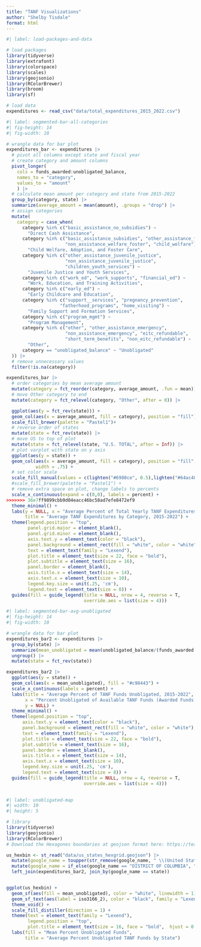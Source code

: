```yaml
---
title: "TANF Visualizations"
author: "Shelby Tisdale"
format: html
---
```


```r
#| label: load-packages-and-data

# load packages
library(tidyverse)
library(extrafont)
library(colorspace)
library(scales)
library(geojsonio)
library(RColorBrewer)
library(broom)
library(sf)

# load data
expenditures <- read_csv("data/total_expenditures_2015_2022.csv")
```

```r
#| label: segmented-bar-all-categories
#| fig-height: 14
#| fig-width: 10

# wrangle data for bar plot
expenditures_bar <- expenditures |>
  # pivot all columns except state and fiscal year
  # create category and amount columns
  pivot_longer(
    cols = funds_awarded:unobligated_balance,
    names_to = "category",
    values_to = "amount"
    ) |>
  # calculate mean amount per category and state from 2015-2022
  group_by(category, state) |>
  summarize(average_amount = mean(amount), .groups = "drop") |>
  # assign categories
  mutate(
    category = case_when(
      category %in% c("basic_assistance_no_subsidies") ~
        "Direct Cash Assistance",
      category %in% c("basic_assistance_subsidies", "other_assistance_foster",
                      "non_assistance_welfare_foster", "child_welfare") ~
        "Child Welfare, Adoption, and Foster Care",
      category %in% c("other_assistance_juvenile_justice",
                      "non_assistance_juvenile_justice",
                      "children_youth_services") ~
        "Juvenile Justice and Youth Services",
      category %in% c("work_ed", "work_supports", "financial_ed") ~
        "Work, Education, and Training Activities",
      category %in% c("early_ed") ~
        "Early Childcare and Education",
      category %in% c("support__services", "pregnancy_prevention",
                    "fatherhood_programs", "home_visiting") ~
        "Family Support and Formation Services",
      category %in% c("program_mgmt") ~
        "Program Management",
      category %in% c("other", "other_assistance_emergency",
                      "non_assistance_emergency", "eitc_refundable",
                      "short_term_benefits", "non_eitc_refundable") ~
        "Other",
      category == "unobligated_balance" ~ "Unobligated"
  )) |>
  # remove unnecessary values
  filter(!is.na(category))

expenditures_bar |>
  # order categories by mean average amount
  mutate(category = fct_reorder(category, average_amount, .fun = mean)) |>
  # move Other category to end
  mutate(category = fct_relevel(category, "Other", after = 0)) |>

  ggplot(aes(y = fct_rev(state))) +
  geom_col(aes(x = average_amount, fill = category), position = "fill") +
  scale_fill_brewer(palette = "Pastel1")+
  # reverse order of states
  mutate(state = fct_rev(state)) |>
  # move US to top of plot
  mutate(state = fct_relevel(state, "U.S. TOTAL", after = Inf)) |>
  # plot varplot with state on y axis
  ggplot(aes(y = state)) +
  geom_col(aes(x = average_amount, fill = category), position = "fill",
           width = .75) +
  # set color scale
  scale_fill_manual(values = c(lighten("#6980ce", 0.5),lighten("#64ac48", 0.5),lighten("#b460bd", 0.5),lighten("#9a963f", 0.5),lighten("#c75980", 0.5), lighten("#4aac8d", 0.5), lighten("#c98443", 0.5), "#cb4f42", "black")) +
  #scale_fill_brewer(palette = "Pastel1") +
  # remove extra space on plot, change labels to percents
  scale_x_continuous(expand = c(0,0), labels = percent) +
>>>>>>> 36e7ff9899cbb9d04eacc46bc58ad7efe8472ef9
  theme_minimal() +
  labs(y = NULL, x = "Average Percent of Total Yearly TANF Expenditures",
       title = "Average TANF Expenditures by Category, 2015-2022") +
  theme(legend.position = "top",
        panel.grid.major = element_blank(),
        panel.grid.minor = element_blank(),
        axis.text.y = element_text(color = "black"),
        panel.background = element_rect(fill = "white", color = "white"),
        text = element_text(family = "Lexend"),
        plot.title = element_text(size = 22, face = "bold"),
        plot.subtitle = element_text(size = 16),
        panel.border = element_blank(),
        axis.title.x = element_text(size = 14),
        axis.text.x = element_text(size = 10),
        legend.key.size = unit(.25, 'cm'),
        legend.text = element_text(size = 8)) +
  guides(fill = guide_legend(title = NULL, nrow = 4, reverse = T,
                             override.aes = list(size = 4)))

```
```r
#| label: segmented-bar-avg-unobligated
#| fig-height: 14
#| fig-width: 10

# wrangle data for bar plot
expenditures_bar2 <- expenditures |>
  group_by(state) |>
  summarize(mean_unobligated = mean(unobligated_balance/(funds_awarded + carryover))) |>
  ungroup() |>
  mutate(state = fct_rev(state))

expenditures_bar2 |>
  ggplot(aes(y = state)) +
  geom_col(aes(x = mean_unobligated), fill = "#c98443") +
  scale_x_continuous(labels = percent) +
  labs(title = "Average Percent of TANF Funds Unobligated, 2015-2022",
       x = "Percent Unobligated of Available TANF Funds (Awarded Funds + Carryover From Previous Year)",
       y = NULL) +
  theme_minimal() +
  theme(legend.position = "top",
      axis.text.y = element_text(color = "black"),
      panel.background = element_rect(fill = "white", color = "white"),
      text = element_text(family = "Lexend"),
      plot.title = element_text(size = 22, face = "bold"),
      plot.subtitle = element_text(size = 16),
      panel.border = element_blank(),
      axis.title.x = element_text(size = 14),
      axis.text.x = element_text(size = 10),
      legend.key.size = unit(.25, 'cm'),
      legend.text = element_text(size = 8)) +
  guides(fill = guide_legend(title = NULL, nrow = 4, reverse = T,
                             override.aes = list(size = 4))) 
  

```

```r
#| label: unobligated-map
#| width: 10
#| height: 5

# library
library(tidyverse)
library(geojsonio)
library(RColorBrewer)
# Download the Hexagones boundaries at geojson format here: https://team.carto.com/u/andrew/tables/andrew.us_states_hexgrid/public/map.

us_hexbin <- st_read("data/us_states_hexgrid.geojson") |>
  mutate(google_name = toupper(str_remove(google_name, " \\(United States\\)"))) |>
  mutate(google_name = if_else(google_name == "DISTRICT OF COLUMBIA", "DIST.OF COLUMBIA", google_name)) |>
  left_join(expenditures_bar2, join_by(google_name == state))


ggplot(us_hexbin) +
  geom_sf(aes(fill = mean_unobligated), color = "white", linewidth = 1) +
  geom_sf_text(aes(label = iso3166_2), color = "black", family = "Lexend") +
  theme_void() +
  scale_fill_distiller(direction = 1) +
  theme(text = element_text(family = "Lexend"),
        legend.position = "top",
        plot.title = element_text(size = 16, face = "bold",  hjust = 0.5)) +
  labs(fill = "Mean Percent Unobligated Funds",
       title = "Average Percent Unobligated TANF Funds by State")


```
